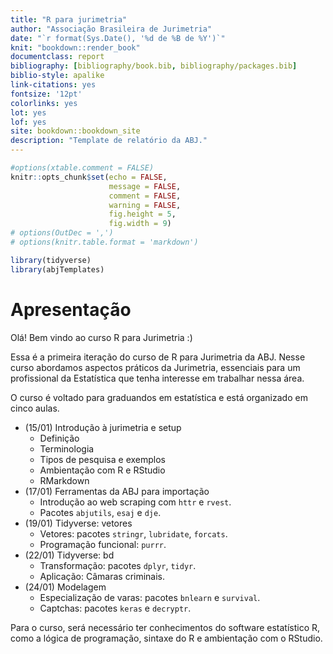 ```yaml
---
title: "R para jurimetria"
author: "Associação Brasileira de Jurimetria"
date: "`r format(Sys.Date(), '%d de %B de %Y')`"
knit: "bookdown::render_book"
documentclass: report
bibliography: [bibliography/book.bib, bibliography/packages.bib]
biblio-style: apalike
link-citations: yes
fontsize: '12pt'
colorlinks: yes 
lot: yes
lof: yes
site: bookdown::bookdown_site
description: "Template de relatório da ABJ."
---
```


```r
#options(xtable.comment = FALSE)
knitr::opts_chunk$set(echo = FALSE, 
                      message = FALSE, 
                      comment = FALSE, 
                      warning = FALSE, 
                      fig.height = 5, 
                      fig.width = 9)
# options(OutDec = ',')
# options(knitr.table.format = 'markdown')
```

```r
library(tidyverse)
library(abjTemplates)
```

# Apresentação

Olá! Bem vindo ao curso R para Jurimetria :)

Essa é a primeira iteração do curso de R para Jurimetria da ABJ. Nesse curso abordamos aspectos práticos da Jurimetria, essenciais para um profissional da Estatística que tenha interesse em trabalhar nessa área.

O curso é voltado para graduandos em estatística e está organizado em cinco aulas. 

- (15/01) Introdução à jurimetria e setup
    - Definição
    - Terminologia
    - Tipos de pesquisa e exemplos
    - Ambientação com R e RStudio
    - RMarkdown
- (17/01) Ferramentas da ABJ para importação
    - Introdução ao web scraping com `httr` e `rvest`.
    - Pacotes `abjutils`, `esaj` e `dje`.
- (19/01) Tidyverse: vetores
    - Vetores: pacotes `stringr`, `lubridate`, `forcats`.
    - Programação funcional: `purrr`.
- (22/01) Tidyverse: bd
    - Transformação: pacotes `dplyr`, `tidyr`.
    - Aplicação: Câmaras criminais.
- (24/01) Modelagem
    - Especialização de varas: pacotes `bnlearn` e `survival`.
    - Captchas: pacotes `keras` e `decryptr`.

Para o curso, será necessário ter conhecimentos do software estatístico R, como a lógica de programação, sintaxe do R e ambientação com o RStudio. 
